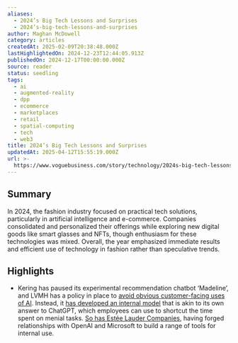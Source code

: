 ```yaml
---
aliases:
  - 2024’s Big Tech Lessons and Surprises
  - 2024’s-big-tech-lessons-and-surprises
author: Maghan McDowell
category: articles
createdAt: 2025-02-09T20:38:48.000Z
lastHighlightedOn: 2024-12-23T12:44:05.913Z
publishedOn: 2024-12-17T00:00:00.000Z
source: reader
status: seedling
tags:
  - ai
  - augmented-reality
  - dpp
  - ecommerce
  - marketplaces
  - retail
  - spatial-computing
  - tech
  - web3
title: 2024’s Big Tech Lessons and Surprises
updatedAt: 2025-04-12T15:55:19.000Z
url: >-
  https://www.voguebusiness.com/story/technology/2024s-big-tech-lessons-and-surprises
---
```

## Summary

In 2024, the fashion industry focused on practical tech solutions, particularly in artificial intelligence and e-commerce. Companies consolidated and personalized their offerings while exploring new digital goods like smart glasses and NFTs, though enthusiasm for these technologies was mixed. Overall, the year emphasized immediate results and efficient use of technology in fashion rather than speculative trends.

## Highlights

- Kering has paused its experimental recommendation chatbot ‘Madeline’, and LVMH has a policy in place to [avoid obvious customer-facing uses of AI](https://www.voguebusiness.com/story/technology/inside-lvmhs-ai-factory). Instead, it [has developed an internal model](https://www.voguebusiness.com/story/companies/lvmhs-anish-melwani-on-the-innovations-to-pursue-and-avoid-for-luxury) that is akin to its own answer to ChatGPT, which employees can use to shortcut the time spent on menial tasks. [So has Estée Lauder Companies](https://www.voguebusiness.com/story/beauty/estee-lauder-companies-forms-ai-innovation-lab), having forged relationships with OpenAI and Microsoft to build a range of tools for internal use.
